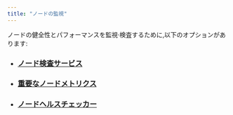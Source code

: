 ```yaml
---
title: "ノードの監視"
---
```






ノードの健全性とパフォーマンスを監視·検査するために,以下のオプションがあります:

- ### [ノード検査サービス](/ja/network/nodes/measure/node-inspection-service)
- ### [重要なノードメトリクス](/ja/network/nodes/measure/important-metrics)
- ### [ノードヘルスチェッカー](/ja/network/nodes/measure/node-health-checker)

